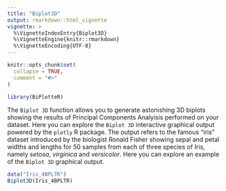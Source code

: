 ```yaml
---
title: "Biplot3D"
output: rmarkdown::html_vignette
vignette: >
  %\VignetteIndexEntry{Biplot3D}
  %\VignetteEngine{knitr::rmarkdown}
  %\VignetteEncoding{UTF-8}
---
```


```r
knitr::opts_chunk$set(
  collapse = TRUE,
  comment = "#>"
)
```


```r
library(BiPlotteR)
```


The `Biplot 3D` function allows you to generate astonishing 3D biplots showing the results of Principal Components Analyisis performed on your dataset.
Here you can explore the `Biplot 3D` interactive graphical output powered by the `plotly` R package. The output refers to the famous "iris" dataset introduced by the biologist Ronald Fisher showing sepal and petal widths and lengths for 50 samples from each of three species of Iris, namely *setosa*, *virginica* and *versicolor*.
Here you can explore an example of the `Biplot 3D` graphical output.

```r
data("Iris_4BPLTR")
Biplot3D(Iris_4BPLTR)
```
